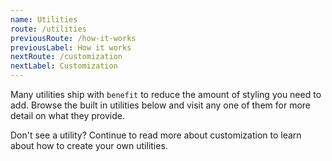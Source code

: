 ```yaml
---
name: Utilities
route: /utilities
previousRoute: /how-it-works
previousLabel: How it works
nextRoute: /customization
nextLabel: Customization
---
```



Many utilities ship with `benefit` to reduce the amount of styling you need to add. Browse the built in utilities below and visit any one of them for more detail on what they provide.

<Grid>
  <UtilityBox category="Layout" icon="layout" />
  <UtilityBox category="Typography" icon="type" />
  <UtilityBox category="Background" icon="image" />
  <UtilityBox category="Border" icon="square" />
  <UtilityBox category="Flexbox" icon="columns" />
  <UtilityBox category="Space" icon="maximize" />
  <UtilityBox category="Size" icon="move" />
  <UtilityBox category="Tables" icon="align-justify" />
  <UtilityBox category="Effects" icon="loader" />
  <UtilityBox category="Interactivity" icon="mouse-pointer" />
  <UtilityBox category="Svg" icon="pen-tool" />
</Grid>

Don't see a utility? Continue to read more about customization to learn about how to create your own utilities.
